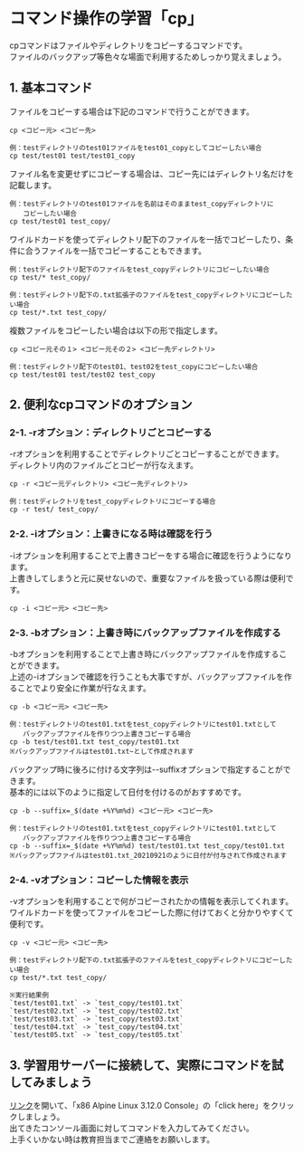 # コマンド操作の学習「cp」
cpコマンドはファイルやディレクトリをコピーするコマンドです。  
ファイルのバックアップ等色々な場面で利用するためしっかり覚えましょう。
## 1. 基本コマンド
ファイルをコピーする場合は下記のコマンドで行うことができます。
```shell
cp <コピー元> <コピー先>

例：testディレクトリのtest01ファイルをtest01_copyとしてコピーしたい場合
cp test/test01 test/test01_copy
```
ファイル名を変更せずにコピーする場合は、コピー先にはディレクトリ名だけを記載します。
```shell
例：testディレクトリのtest01ファイルを名前はそのままtest_copyディレクトリに
　　コピーしたい場合
cp test/test01 test_copy/
```
ワイルドカードを使ってディレクトリ配下のファイルを一括でコピーしたり、条件に合うファイルを一括でコピーすることもできます。
```shell
例：testディレクトリ配下のファイルをtest_copyディレクトリにコピーしたい場合
cp test/* test_copy/

例：testディレクトリ配下の.txt拡張子のファイルをtest_copyディレクトリにコピーしたい場合
cp test/*.txt test_copy/
```
複数ファイルをコピーしたい場合は以下の形で指定します。
```shell
cp <コピー元その１> <コピー元その２> <コピー先ディレクトリ>

例：testディレクトリ配下のtest01、test02をtest_copyにコピーしたい場合
cp test/test01 test/test02 test_copy
```
## 2. 便利なcpコマンドのオプション
### 2-1. -rオプション：ディレクトリごとコピーする
-rオプションを利用することでディレクトリごとコピーすることができます。  
ディレクトリ内のファイルごとコピーが行なえます。
```shell
cp -r <コピー元ディレクトリ> <コピー先ディレクトリ>

例：testディレクトリをtest_copyディレクトリにコピーする場合
cp -r test/ test_copy/
```
### 2-2. -iオプション：上書きになる時は確認を行う
-iオプションを利用することで上書きコピーをする場合に確認を行うようになります。  
上書きしてしまうと元に戻せないので、重要なファイルを扱っている際は便利です。
```shell
cp -i <コピー元> <コピー先>
```
### 2-3. -bオプション：上書き時にバックアップファイルを作成する
-bオプションを利用することで上書き時にバックアップファイルを作成することができます。  
上述の-iオプションで確認を行うことも大事ですが、バックアップファイルを作ることでより安全に作業が行なえます。
```shell
cp -b <コピー元> <コピー先>

例：testディレクトリのtest01.txtをtest_copyディレクトリにtest01.txtとして
　　バックアップファイルを作りつつ上書きコピーする場合
cp -b test/test01.txt test_copy/test01.txt
※バックアップファイルはtest01.txt~として作成されます
```
バックアップ時に後ろに付ける文字列は--suffixオプションで指定することができます。  
基本的には以下のように指定して日付を付けるのがおすすめです。
```shell
cp -b --suffix=_$(date +%Y%m%d) <コピー元> <コピー先>

例：testディレクトリのtest01.txtをtest_copyディレクトリにtest01.txtとして
　　バックアップファイルを作りつつ上書きコピーする場合
cp -b --suffix=_$(date +%Y%m%d) test/test01.txt test_copy/test01.txt
※バックアップファイルはtest01.txt_20210921のように日付が付与されて作成されます
```
### 2-4. -vオプション：コピーした情報を表示
-vオプションを利用することで何がコピーされたかの情報を表示してくれます。  
ワイルドカードを使ってファイルをコピーした際に付けておくと分かりやすくて便利です。
```shell
cp -v <コピー元> <コピー先>

例：testディレクトリ配下の.txt拡張子のファイルをtest_copyディレクトリにコピーしたい場合
cp test/*.txt test_copy/

※実行結果例
`test/test01.txt` -> `test_copy/test01.txt`
`test/test02.txt` -> `test_copy/test02.txt`
`test/test03.txt` -> `test_copy/test03.txt`
`test/test04.txt` -> `test_copy/test04.txt`
`test/test05.txt` -> `test_copy/test05.txt`
```
## 3. 学習用サーバーに接続して、実際にコマンドを試してみましょう
[リンク](https://bellard.org/jslinux/)を開いて、「x86 Alpine Linux 3.12.0 Console」の「click here」をクリックしましょう。  
出てきたコンソール画面に対してコマンドを入力してみてください。  
上手くいかない時は教育担当までご連絡をお願いします。